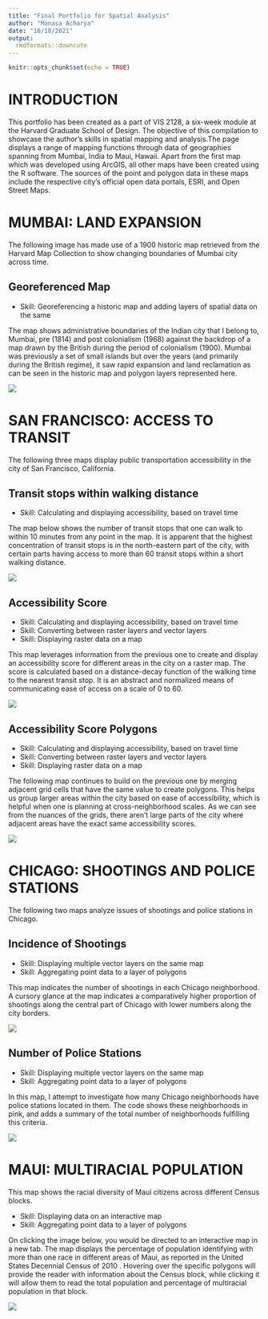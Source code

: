 ```yaml
---
title: "Final Portfolio for Spatial Analysis"
author: "Manasa Acharya"
date: "10/18/2021"
output: 
  rmdformats::downcute
---
```


```r
knitr::opts_chunk$set(echo = TRUE)
```

# INTRODUCTION

This portfolio has been created as a part of VIS 2128, a six-week module at the Harvard Graduate School of Design. The objective of this compilation to showcase the author's skills in spatial mapping and analysis.The page displays a range of mapping functions through data of geographies spanning from Mumbai, India to Maui, Hawaii. Apart from the first map which was developed using ArcGIS, all other maps have been created using the R software. The sources of the point and polygon data in these maps include the respective city's official open data portals, ESRI, and Open Street Maps.


# MUMBAI: LAND EXPANSION

The following image has made use of a 1900 historic map retrieved from the Harvard Map Collection to show changing boundaries of Mumbai city across time.

## Georeferenced Map
* Skill: Georeferencing a historic map and adding layers of spatial data on the same

The map shows administrative boundaries of the Indian city that I belong to, Mumbai, pre (1814) and post colonialism (1968) against the backdrop of a map drawn by the British during the period of colonialism (1900). Mumbai was previously a set of small islands but over the years (and primarily during the British regime), it saw rapid expansion and land reclamation as can be seen in the historic map and polygon layers represented here.

[![](Images/Mumbai Historic Map.jpg)](https://ma-us-2021.github.io/spatialanalysis/Images/Mumbai Historic Map.jpg){target="_blank"}


# SAN FRANCISCO: ACCESS TO TRANSIT

The following three maps display public transportation accessibility in the city of San Francisco, California. 

## Transit stops within walking distance
* Skill: Calculating and displaying accessibility, based on travel time

The map below shows the number of transit stops that one can walk to within 10 minutes from any point in the map. It is apparent that the highest concentration of transit stops is in the north-eastern part of the city, with certain parts having access to more than 60 transit stops within a short walking distance. 


[![](Images/Transit stops within 10 minute walk.png)](https://ma-us-2021.github.io/spatialanalysis/Images/Transit stops within 10 minute walk.png){target="_blank"}

## Accessibility Score
* Skill: Calculating and displaying accessibility, based on travel time
* Skill: Converting between raster layers and vector layers
* Skill: Displaying raster data on a map


This map leverages information from the previous one to create and display an accessibility score for different areas in the city on a raster map. The score is calculated based on a distance-decay function of the walking time to the nearest transit stop. It is an abstract and normalized means of communicating ease of access on a scale of 0 to 60.

[![](Images/Accessibility Score (Raster).png)](https://ma-us-2021.github.io/spatialanalysis/Images/Accessibility Score (Raster).png){target="_blank"}

## Accessibility Score Polygons
* Skill: Calculating and displaying accessibility, based on travel time
* Skill: Converting between raster layers and vector layers
* Skill: Displaying raster data on a map


The following map continues to build on the previous one by merging adjacent grid cells that have the same value to create polygons. This helps us group larger areas within the city based on ease of accessibility, which is helpful when one is planning at cross-neighborhood scales. As we can see from the nuances of the grids, there aren't large parts of the city where adjacent areas have the exact same accessibility scores. 

[![](Images/Accessibility Score (Polygons).png)](https://ma-us-2021.github.io/spatialanalysis/Images/Accessibility Score (Polygons).png){target="_blank"}


# CHICAGO: SHOOTINGS AND POLICE STATIONS

The following two maps analyze issues of shootings and police stations in Chicago.

## Incidence of Shootings
* Skill: Displaying multiple vector layers on the same map
* Skill: Aggregating point data to a layer of polygons

This map indicates the number of shootings in each Chicago neighborhood. A cursory glance at the map indicates a comparatively higher proportion of shootings along the central part of Chicago with lower numbers along the city borders.

[![](Images/Shootings within Chicago Neighbourhoods.png)](https://ma-us-2021.github.io/spatialanalysis/Images/Shootings within Chicago Neighbourhoods.png){target="_blank"}

## Number of Police Stations
* Skill: Displaying multiple vector layers on the same map
* Skill: Aggregating point data to a layer of polygons

In this map, I attempt to investigate how many Chicago neighborhoods have police stations located in them. The code shows these neighborhoods in pink, and adds a summary of the total number of neighborhoods fulfilling this criteria. 

[![](Images/Police precincts in Chicago Neighbourhoods.png)](https://ma-us-2021.github.io/spatialanalysis/Images/Police precincts in Chicago Neighbourhoods.png){target="_blank"}


# MAUI: MULTIRACIAL POPULATION

This map shows the racial diversity of Maui citizens across different Census blocks.

* Skill: Displaying data on an interactive map
* Skill: Aggregating point data to a layer of polygons

On clicking the image below, you would be directed to an interactive map in a new tab. The map displays the percentage of population identifying with more than one race in different areas of Maui, as reported in the United States Decennial Census of 2010 . Hovering over the specific polygons will provide the reader with information about the Census block, while clicking it will allow them to read the total population and percentage of multiracial population in that block. 

[![](Images/Hawaii Multiracial Population.png)](https://ma-us-2021.github.io/spatialanalysis/Link/Final_Interactive Map_Manasa Acharya){target="_blank"}



